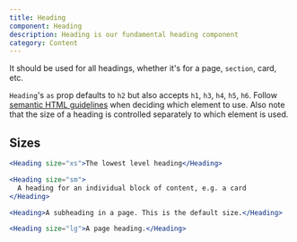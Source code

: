 ```yaml
---
title: Heading
component: Heading
description: Heading is our fundamental heading component
category: Content
---
```


It should be used for all headings, whether it's for a page, `section`, card, etc.

`Heading`'s `as` prop defaults to `h2` but also accepts `h1`, `h3`, `h4`, `h5`, `h6`. Follow [semantic HTML guidelines](https://webaim.org/techniques/semanticstructure/) when deciding which element to use. Also note that the size of a heading is controlled separately to which element is used.

## Sizes

```jsx preview
<Heading size="xs">The lowest level heading</Heading>
```

```jsx preview
<Heading size="sm">
  A heading for an individual block of content, e.g. a card
</Heading>
```

```jsx preview
<Heading>A subheading in a page. This is the default size.</Heading>
```

```jsx preview
<Heading size="lg">A page heading.</Heading>
```
